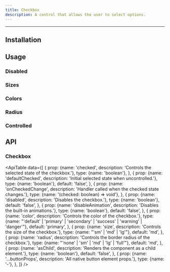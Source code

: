 ```yaml
---
title: Checkbox
description: A control that allows the user to select options.
---
```



<ComponentLinks name="Checkbox" />

---

## Installation 

<PackageManagers packageName="checkbox" />

## Usage

<CodeDemo code={CheckboxDemos.usage} />

### Disabled

<CodeDemo code={CheckboxDemos.disabled} />

### Sizes

<CodeDemo code={CheckboxDemos.sizes} />

### Colors

<CodeDemo code={CheckboxDemos.colors} />

### Radius

<CodeDemo code={CheckboxDemos.radius} />

### Controlled

<CodeDemo code={CheckboxDemos.controlled} />

## API

### Checkbox

<ApiTable
  data={[
    {
      prop: {name: 'checked', description: 'Controls the selected state of the checkbox.'},
      type: {name: 'boolean'},
    },
    {
      prop: {name: 'defaultChecked', description: 'Initial selected state when uncontrolled.'},
      type: {name: 'boolean'},
      default: 'false',
    },
    {
      prop: {name: 'onCheckedChange', description: 'Handler called when the checked state changes.'},
      type: {name: '(checked: boolean) => void'},
    },
    {
      prop: {name: 'disabled', description: 'Disables the checkbox.'},
      type: {name: 'boolean'},
      default: 'false',
    },
    {
      prop: {name: 'disableAnimation', description: 'Disables the built-in animations.'},
      type: {name: 'boolean'},
      default: 'false',
    },
    {
      prop: {name: 'color', description: 'Controls the color of the checkbox.'},
      type: {name: "'default' | 'primary' | 'secondary' | 'success' | 'warning' | 'danger'"},
      default: 'primary',
    },
    {
      prop: {name: 'size', description: 'Controls the size of the checkbox.'},
      type: {name: "'sm' | 'md' | 'lg'"},
      default: 'md',
    },
    {
      prop: {name: 'radius', description: 'Controls the border radius of the checkbox.'},
      type: {name: "'none' | 'sm' | 'md' | 'lg' | 'full'"},
      default: 'md',
    },
    {
      prop: {name: 'asChild', description: 'Renders the component as a child element.'},
      type: {name: 'boolean'},
      default: 'false',
    },
    {
      prop: {name: '...buttonProps', description: 'All native button element props.'},
      type: {name: '-'},
    },
  ]}
/>

